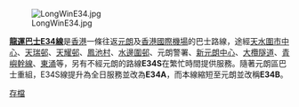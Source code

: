 [[File:LongWinE34.jpg|right]]

'''[[龍運巴士E34線|龍運巴士E34線]]'''是[[香港|香港]]一條往返[[元朗|元朗]]及[[香港國際機場|香港國際機場]]的巴士路線，途經[[天水圍市中心|天水圍市中心]]、[[天瑞邨|天瑞邨]]、[[天耀邨|天耀邨]]、[[鳳池村|鳳池村]]、[[水邊圍邨|水邊圍邨]]、元朗警署、[[新元朗中心|新元朗中心]]、[[大欖隧道|大欖隧道]]、[[青嶼幹線|青嶼幹線]]、[[東涌_(香港)|東涌]]等，另有不經元朗的路線'''E34S'''在繁忙時間提供服務。隨著元朗區巴士重組，E34S線提升為全日服務並改為'''E34A'''，而本線縮短至元朗並改稱'''E34B'''。

[[Portal:香港巴士路線/特色图片/存檔|存檔]]